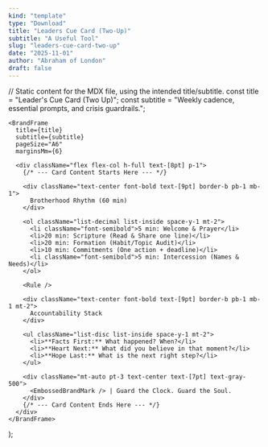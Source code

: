 ```yaml
---
kind: "template"
type: "Download"
title: "Leaders Cue Card (Two-Up)"
subtitle: "A Useful Tool"
slug: "leaders-cue-card-two-up"
date: "2025-11-01"
author: "Abraham of London"
draft: false
---
```



  // Static content for the MDX file, using the intended title/subtitle.
  const title = "Leader's Cue Card (Two Up)";
  const subtitle = "Weekly cadence, essential prompts, and crisis guardrails.";

    <BrandFrame
      title={title}
      subtitle={subtitle}
      pageSize="A6"
      marginsMm={6}

> 
      <div className="flex flex-col h-full text-[8pt] p-1">
        {/* --- Card Content Starts Here --- */}

        <div className="text-center font-bold text-[9pt] border-b pb-1 mb-1">
          Brotherhood Rhythm (60 min)
        </div>

        <ol className="list-decimal list-inside space-y-1 mt-2">
          <li className="font-semibold">5 min: Welcome & Prayer</li>
          <li>20 min: Scripture (Read & Share one line)</li>
          <li>20 min: Formation (Habit/Topic Audit)</li>
          <li>10 min: Commitments (One action + deadline)</li>
          <li className="font-semibold">5 min: Intercession (Names & Needs)</li>
        </ol>

        <Rule />

        <div className="text-center font-bold text-[9pt] border-b pb-1 mb-1 mt-2">
          Accountability Stack
        </div>

        <ul className="list-disc list-inside space-y-1 mt-2">
          <li>**Facts First:** What happened? When?</li>
          <li>**Heart Next:** What did you believe in that moment?</li>
          <li>**Hope Last:** What is the next right step?</li>
        </ul>

        <div className="mt-auto pt-3 text-center text-[7pt] text-gray-500">
          <EmbossedBrandMark /> | Guard the Clock. Guard the Soul.
        </div>
        {/* --- Card Content Ends Here --- */}
      </div>
    </BrandFrame>
  );



